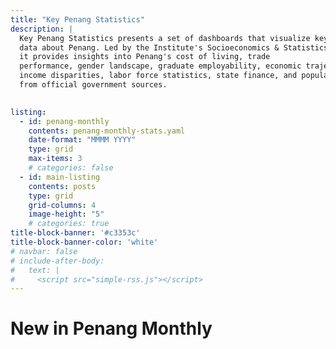 ```yaml
---
title: "Key Penang Statistics"
description: |
  Key Penang Statistics presents a set of dashboards that visualize key socioeconomic 
  data about Penang. Led by the Institute's Socioeconomics & Statistics Programme, 
  it provides insights into Penang's cost of living, trade
  performance, gender landscape, graduate employability, economic trajectory, 
  income disparities, labor force statistics, state finance, and population trends 
  from official government sources. 
  

listing:
  - id: penang-monthly
    contents: penang-monthly-stats.yaml
    date-format: "MMMM YYYY"
    type: grid
    max-items: 3
    # categories: false
  - id: main-listing
    contents: posts
    type: grid
    grid-columns: 4
    image-height: "5"
    # categories: true    
title-block-banner: '#c3353c'
title-block-banner-color: 'white'
# navbar: false
# include-after-body:
#   text: |
#     <script src="simple-rss.js"></script>
---
```


::: {#main-listing}
:::

# New in Penang Monthly

::: {#penang-monthly}
:::

<!-- <div -->

<!--     data-rss-feed="https://www.theguardian.com/international/rss" -->

<!--     data-rss-link-titles="true" -->

<!--     data-rss-title-wrapper="h3" -->

<!--     data-rss-max="3"> -->

<!-- </div> -->
